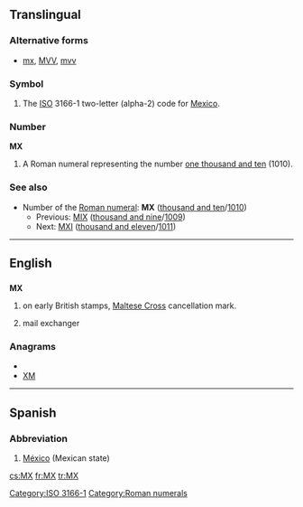 ==Translingual==

===Alternative forms===
* [[mx]], [[MVV]], [[mvv]]

===Symbol===
{{infl|mul|symbol}}
# The [[ISO]] 3166-1 two-letter (alpha-2) code for [[Mexico]].

===Number===
'''MX'''
# A Roman numeral representing the number [[one thousand and ten]] (1010).

===See also===
* Number of the [[Roman numeral]]: '''MX''' ([[thousand and ten]]/[[1010]])
** Previous: [[MIX]] ([[thousand and nine]]/[[1009]])
** Next: [[MXI]] ([[thousand and eleven]]/[[1011]])

[[Category:ISO 3166-1]]
[[Category:Roman numerals]]

----

==English==

==={{abbreviation}}===
'''MX'''

# {{philately}} on early British stamps, [[w:Maltese Cross#United Kingdom|Maltese Cross]] cancellation mark.
# {{internet}} mail exchanger

===Anagrams===
* {{alphagram|mx}}
* [[XM#English|XM]]


----

==Spanish==

===Abbreviation===
{{infl|es|abbreviation}}

# [[México]] (Mexican state)

[[cs:MX]]
[[fr:MX]]
[[tr:MX]]